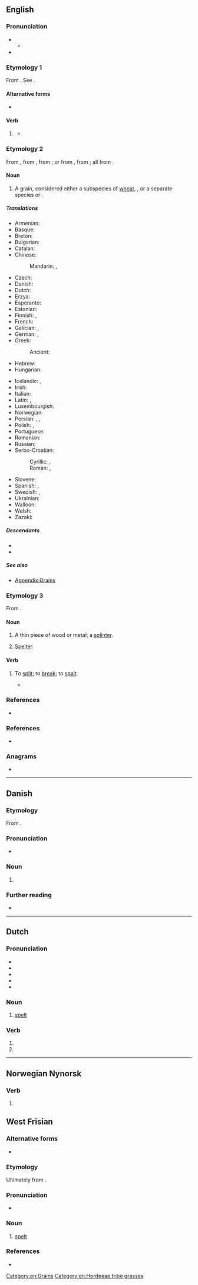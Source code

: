 {{also|Spelt}}
==English==

===Pronunciation===
* {{IPA|en|/ˈspɛlt/}}
** {{audio|en|LL-Q1860 (eng)-Vealhurl-spelt.wav|Audio (UK)}}
* {{rhymes|en|ɛlt|s=1}}

===Etymology 1===
From {{suffix|en|spell|t}}. See {{m|en|spell}}.

====Alternative forms====
* {{l|en|spelled}}

====Verb====
{{head|en|verb form}}

# {{lb|en|chiefly|British}} {{en-past of|spell}}
#* {{RQ:Shakespeare Love's Labour's Lost|v|1|text=Yes, yes; he teaches boys the hornbook. What is a, b, '''spelt''' / backward with the horn on his head?}}

===Etymology 2===
From {{inh|en|enm|spelt}}, from {{inh|en|ang|spelt||spelt, corn}}, from {{der|en|osx|spelta|t=spelt}}; or from {{der|en|LL.|spelta||spelt}}, from {{der|en|frk|*spelta|t=spelt}}; all from {{der|en|gem-pro|*spiltaz|t=spelt}}.

====Noun====
{{en-noun|-|s}}

# {{senseid|en|Q158767}} A grain, considered either a subspecies of [[wheat]], ''{{ll|mul|Triticum aestivum subsp. spelta}}'', or a separate species ''{{ll|mul|Triticum spelta}}'' or ''{{ll|mul|Triticum dicoccon}}''.
#: {{syn|en|{{vern|dinkel wheat}}}}
#: {{hypernyms|en|hulled wheat}}
#: {{cot|en|emmer|einkorn wheat}}

=====Translations=====
{{trans-top|a type of wheat, ''Triticum aestivum spelta''}}
* Armenian: {{t+|hy|հաճար}}
* Basque: {{t|eu|espelta}}
* Breton: {{t+|br|yell|m}}
* Bulgarian: {{t|bg|шпелта|f}}
* Catalan: {{t|ca|espelta|f}}
* Chinese:
*: Mandarin: {{t|cmn|斯卑爾脫小麥|sc=Hani}}, {{t|cmn|斯卑尔脱小麦|tr=sībēi'ěrtuōxiǎomài|sc=Hani}}
* Czech: {{t+|cs|špalda|f}}
* Danish: {{t|da|spelt}}
* Dutch: {{t+|nl|spelt|m}}
* Erzya: {{t|myv|виш}}
* Esperanto: {{t+|eo|spelto}}
* Estonian: {{t|et|speltanisu}}
* Finnish: {{t+|fi|spelttivehnä}}, {{t+|fi|speltti}}
* French: {{t+|fr|épeautre|m}}
* Galician: {{t+|gl|espelta|f}}, {{t|gl|melga|f}}
* German: {{t+|de|Dinkel|m}}, {{t+|de|Spelz|m}}
* Greek: {{t+|el|όλυρα|f}}
*: Ancient: {{t|grc|ὄλυρα|f}}
* Hebrew: {{t+|he|כוסמין}}
* Hungarian: {{t+|hu|tönkölybúza}}
{{trans-mid}}
* Icelandic: {{t|is|spelt|n}}, {{t|is|speldi|n}}
* Irish: {{t|ga|speilt|f}}
* Italian: {{t+|it|spelta|f}}
* Latin: {{t|la|fār|n}}, {{t|la|ador|n}}
* Luxembourgish: {{t|lb|Spelz|m}}
* Norwegian: {{t|no|spelt}}
* Persian: {{t|fa|کندروس|tr=kondorus}}, {{t|fa|جوگندم|tr=jowgandom}}, {{t|fa|گندم آلمانی|tr=gandom-e ālmānī}}
* Polish: {{t+|pl|orkisz|m}}, {{t|pl|szpelc|m}}
* Portuguese: {{t+|pt|espelta|f}}
* Romanian: {{t+|ro|alac|n}}
* Russian: {{t+|ru|по́лба|f}}
* Serbo-Croatian:
*: Cyrillic: {{t|sh|прапшеница|f|sc=Cyrl}}, {{t|sh|пир|sc=Cyrl}}
*: Roman: {{t|sh|prapšenica|f}}, {{t+|sh|pir}}
* Slovene: {{t+|sl|pira|f}}
* Spanish: {{t|es|espelta|f}}, {{t+|es|escanda|f}}
* Swedish: {{t+|sv|dinkel}}, {{t+|sv|spelt}}
* Ukrainian: {{t|uk|спельта|f}}
* Walloon: {{t+|wa|speate|f}}
* Welsh: {{t|cy|sbelt|m}}
* Zazaki: {{t|zza|xeleyo derg }}
{{trans-bottom}}

=====Descendants=====
* {{desc|ga|speilt|bor=1}}
* {{desc|cy|sbelt|bor=1}}

=====See also=====
* [[Appendix:Grains]]

===Etymology 3===
From {{der|en|non|spald}}.

====Noun====
{{en-noun}}

# {{lb|en|dialect|Northern England|Scotland}} A thin piece of wood or metal; a [[splinter]].
# {{lb|en|metalworking}} [[spelter|Spelter]].

====Verb====
{{en-verb}}

# {{lb|en|obsolete}} To [[split]]; to [[break]]; to [[spalt]].
#* {{RQ:Mortimer Husbandry|passage='''spelted''' Beans}}

===References===
* {{R:Webster 1913}}

===References===
* {{pedia}}

===Anagrams===
* {{anagrams|en|a=elpst|Pelts|pelts|slept}}

[[Category:en:Grains]]
[[Category:en:Hordeeae tribe grasses]]

----

==Danish==

===Etymology===
From {{der|da|gml|spelte}}.

===Pronunciation===
* {{IPA|da|/spɛlt/|[sb̥ɛlˀd̥]}}

===Noun===
{{da-noun|en|-}}

# {{l|en|spelt}} {{gloss|a type of wheat, ''[[Triticum spelta]]''}}

===Further reading===
* {{pedia|lang=da}}

----

==Dutch==

===Pronunciation===
* {{IPA|nl|/spɛlt/}}
* {{audio|nl|Nl-spelt.ogg|audio}}
* {{hyphenation|nl|spelt}}
* {{rhymes|nl|ɛlt|s=1}}
* {{homophones|nl|speld}}

===Noun===
{{nl-noun|f|-|-}}

# [[#English|spelt]] {{gloss|grain}}

===Verb===
{{head|nl|verb form}}

# {{nl-verb form of|p=23|n=sg|t=pres|m=ind|spellen}}
# {{nl-verb form of|n=pl|m=imp|spellen}}

----

==Norwegian Nynorsk==

===Verb===
{{head|nn|verb form}}

# {{nn-verb-form of|indefinite singular past participle|spel}}

==West Frisian==
===Alternative forms===
* {{alt|fy|spjelt}}

===Etymology===
Ultimately from {{der|fy|gem-pro|*spiltaz}}. {{rfe|fy}}

===Pronunciation===
* {{IPA|fy|/spɛlt/}}

===Noun===
{{fy-noun}}

# {{topics|fy|Grains}} [[#English|spelt]]

===References===
* {{R:WFT|94687}}